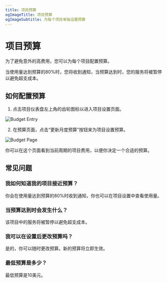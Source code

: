 ```yaml
---
title: 项目预算
ogImageTitle: 项目预算
ogImageSubtitle: 为每个项目单独设置预算
---
```


# 项目预算

为了避免意外的高费用，您可以为每个项目配置预算。

当使用量达到预算的80%时，您将收到通知，当预算达到时，您的服务将被暂停以避免超支成本。

## 如何配置预算

1. 点击项目仪表盘左上角的齿轮图标以进入项目设置页面。

![Budget Entry](/manage/budget/budget-entry.png)

2. 在预算页面，点击“更新月度预算”按钮来为项目设置预算。

![Budget Page](/manage/budget/budget-page.png)

你可以在这个页面看到当前周期的项目费用，以便你决定一个合适的预算。

## 常见问题

### 我如何知道我的项目接近预算？

你会在使用量达到预算的80%时收到通知，你也可以在项目设置中查看使用量。

### 当预算达到时会发生什么？

该项目中的服务将被暂停以避免超支成本。

### 我可以在设置后更改预算吗？

是的，你可以随时更改预算。新的预算将立即生效。

### 最低预算是多少？

最低预算是10美元。